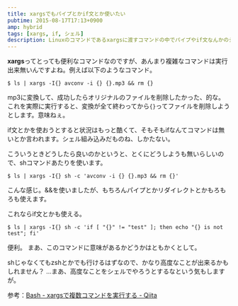 ```yaml
---
title: xargsでもパイプとかif文とか使いたい
pubtime: 2015-08-17T17:13+0900
amp: hybrid
tags: [xargs, if, シェル]
description: Linuxのコマンドであるxargsに渡すコマンドの中でパイプやif文なんかのシェルの機能を使用するための方法です。
---
```


**xargs**ってとっても便利なコマンドなのですが、あんまり複雑なコマンドは実行出来無いんですよね。例えば以下のようなコマンド。
``` shell
$ ls | xargs -I{} avconv -i {} {}.mp3 && rm {}
```
mp3に変換して、成功したらオリジナルのファイルを削除したかった、的な。
これを実際に実行すると、変換が全て終わってから`{}`ってファイルを削除しようとします。意味ねぇ。

if文とかを使おうとすると状況はもっと酷くて、そもそもifなんてコマンドは無いとか言われます。シェル組み込みだものね、しかたない。

こういうときどうしたら良いのかというと、とくにどうしようも無いらしいので、shコマンドあたりを使います。
``` shell
$ ls | xargs -I{} sh -c 'avconv -i {} {}.mp3 && rm {}'
```
こんな感じ。&&を使いましたが、もちろんパイプとかリダイレクトとかもろもろも使えます。

これならif文とかも使える。
``` shell
$ ls | xargs -I{} sh -c 'if [ "{}" != "test" ]; then echo "{} is not test"; fi'
```
便利。
まあ、このコマンドに意味があるかどうかはともかくとして。

shじゃなくてもzshとかでも行けるはずなので、かなり高度なことが出来るかもしれません？ …まあ、高度なことをシェルでやろうとするなという気もしますが。

参考：[Bash - xargsで複数コマンドを実行する - Qiita](http://qiita.com/soymsk/items/7c1621ffca4d0f7ad678)
